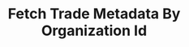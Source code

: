 ---
title: 'Fetch Trade Metadata By Organization Id'
api: 'GET https://api.v2.xylex.ai/trades/fetch_trade_metadata_by_organization_id'
---
